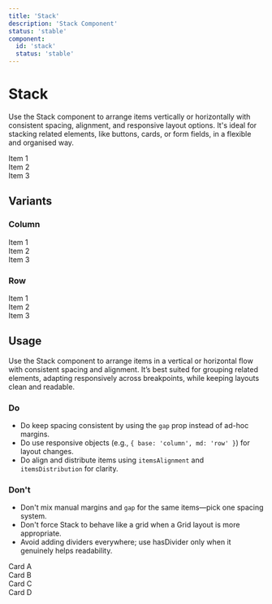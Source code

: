 ```yaml
---
title: 'Stack'
description: 'Stack Component'
status: 'stable'
component:
  id: 'stack'
  status: 'stable'
---
```


# Stack

Use the Stack component to arrange items vertically or horizontally with consistent spacing, alignment, and responsive layout options. It's ideal for stacking related elements, like buttons, cards, or form fields, in a flexible and organised way.

<Section current="design">
<ComponentPreview className="gi-not-prose w-full block">
  <Stack
    direction={{ base: 'column' }}
    itemsAlignment="center"
    itemsDistribution="center"
    gap={{ base: 5 }}
    fixedHeight="200px"
  >
    <div className="gi-bg-gray-300 gi-p-2">Item 1</div>
    <div className="gi-bg-gray-300 gi-p-2">Item 2</div>
    <div className="gi-bg-gray-300 gi-p-2">Item 3</div>
  </Stack>
</ComponentPreview>

## Variants

### Column

<ComponentPreviewLayout>
  <ComponentPreviewItem className="h-auto w-full">
    <Stack
      direction={{ base: 'column' }}
      itemsAlignment="center"
      itemsDistribution="center"
      gap={{ base: 1 }}
      fixedHeight="200px"
    >
      <div className="gi-bg-gray-300 gi-p-2">Item 1</div>
      <div className="gi-bg-gray-300 gi-p-2">Item 2</div>
      <div className="gi-bg-gray-300 gi-p-2">Item 3</div>
    </Stack>
  </ComponentPreviewItem>
</ComponentPreviewLayout>

### Row

<ComponentPreviewLayout>
  <ComponentPreviewItem className="h-auto w-full">
    <Stack
      direction={{ base: 'row' }}
      itemsAlignment="center"
      itemsDistribution="center"
      gap={{ base: 5 }}
      fixedHeight="200px"
    >
      <div className="gi-bg-gray-300 gi-p-2">Item 1</div>
      <div className="gi-bg-gray-300 gi-p-2">Item 2</div>
      <div className="gi-bg-gray-300 gi-p-2">Item 3</div>
    </Stack>
  </ComponentPreviewItem>
</ComponentPreviewLayout>

## Usage

Use the Stack component to arrange items in a vertical or horizontal flow with consistent spacing and alignment. It’s best suited for grouping related elements, adapting responsively across breakpoints, while keeping layouts clean and readable.

### Do

- Do keep spacing consistent by using the `gap` prop instead of ad-hoc margins.
- Do use responsive objects (e.g., `{ base: 'column', md: 'row' }`) for layout changes.
- Do align and distribute items using `itemsAlignment` and `itemsDistribution` for clarity.

### Don't

- Don't mix manual margins and `gap` for the same items—pick one spacing system.
- Don't force Stack to behave like a grid when a Grid layout is more appropriate.
- Avoid adding dividers everywhere; use hasDivider only when it genuinely helps readability.

<ComponentContainer>
  <Stack direction="row" gap={2} wrap>
    <div className="gi-w-1/2 gi-bg-gray-200 gi-p-2 gi-mr-4">Card A</div>
    <div className="gi-w-1/2 gi-bg-gray-200 gi-p-2">Card B</div>
    <div className="gi-w-1/2 gi-bg-gray-200 gi-p-2 gi-mt-4 gi-mr-4">Card C</div>
    <div className="gi-w-1/2 gi-bg-gray-200 gi-p-2 gi-mt-4">Card D</div>
  </Stack>
</ComponentContainer>

</Section>
